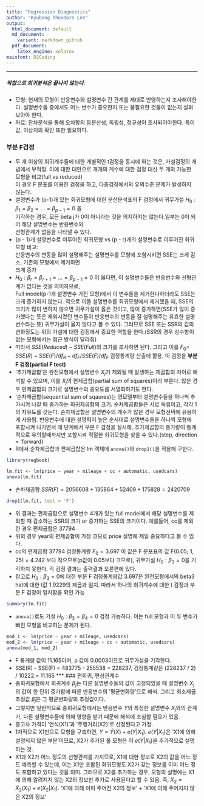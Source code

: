 ```yaml
---
title: "Regression Diagnostics"
author: "Kyubong Theodore Lee"
output:
  html_document: default
  md_document:
    variant: markdown_github
  pdf_document:
    latex_engine: xelatex
mainfont: D2Coding
---
```

***
##### 적합으로 회귀분석은 끝나지 않는다.
- 모형: 현재의 모형이 반응변수와 설명변수 간 관계를 제대로 반영하는지 조사해야한다. 설명변수들 중에서도 어느 변수가 중요한지 또는 불필요한 것들이 없는지 살펴보아야 한다.
- 자료: 잔차분석을 통해 오차항의 등분산성, 독립성, 정규성이 조사되어야한다. 특이값, 이상치의 확인 또한 필요하다.

### 부분 F검정
- 두 개 이상의 회귀계수들에 대한 개별적인 t검정을 동시에 하는 것은, 가설검정의 개념에서 부적절. 이에 대한 대안으로 개개의 계수에 대한 검정 대신 두 개의 가능한 모형을 비교(full vs reduced)<br/>
이 경우 F 분포를 이용한 검정을 하고, 다중검정에서의 유의수준 문제가 발생하지 않는다.
- 설명변수가 (p-1)개 있는 회귀모형에 대한 분산분석표의 F 검정에서 귀무가설 $H_{0}: β_{1} = β_{2} = ... = β_{p-1} = 0$ 을  
기각하는 경우, 모든 beta j가 0이 아니라는 것을 의지하지는 않는다.일부는 0이 되어 해당 설명변수는 반응변수와  
선형관계가 없음을 나타낼 수 있다. 
- (p - 1)개 설명변수로 이루어진 회귀모형 vs (p - r)개의 설명변수로 이루어진 회귀모형 비교:<br/>반응변수의 변동을 많이 설명해주는 설명변수를 모형에 포함시키면 SSE는 크게 감소, 기존의 모형에서 제거하면<br/> 크게 증가
- $H_{0}: β_{r} = β_{r+1} = ... = β_{p-1} = 0$ 이 옳다면, 이 설명변수들은 반응변수와 선형관계가 없다는 것을 의미하므로,<br/> Full model(p-1개 설명변수 가진 모형)에서 이 변수들을 제거한다하더라도 SSE는 크게 증가하지 않는다. 역으로 이들 설명변수를 회귀모형에서 제거했을 때, SSE의 크기가 많이 변하지 않으면 귀무가설이 옳은 것이고, 많이 증가하면(SSE가 많이 증가했다는 뜻은 제외시켰던 변수들이 반응변수의 변동을 잘 설명해주는 유효한 설명변수라는 뜻) 귀무가설이 옳지 않다고 볼 수 있다. 그러므로 SSE 또는 SSR의 값의 변화정도는 위의 가설에 대한 검정에서 중요한 역할을 한다.(SSR의 경우 상수항이 없는 모형에서는 접근 방식이 달라짐)
- 따라서 $SSE(Reduced) - SSE(Full)$의 크기를 조사하면 된다. 그리고 이를 $F_{0} =$ ${SSE(R) - SSE(F) / df_{R}-df_{F}} / {SSE(F)/df_{F}}$ 검정통계량 산출에 활용. 이 검정을 **부분 F 검정(partial F test)**
- '추가제곱합'은 완전모형에서 설명변수 $X_{j}$가 제외될 때 발생하는 제곱합의 차이로 해석할 수 있으며, 이를 $X_{j}$의 편제곱합(partial sum of squares)이라 부른다. 많은 경우 편제곱합의 크기로 설명변수의 중요도를 서열화하기도 한다.
- '순차제곱합(sequential sum of sqaures)는 영모델부터 설명변수들을 하나씩 추가시켜 나갈 때 증가하는 회귀제곱합의 크기. 순차제곱합들은 서로 독립이고, 각각 1의 자유도를 갖는다. 순차제곱합은 설명변수의 개수가 많은 경우 모형선택에 유용하게 사용됨. 반응변수에 대한 설명력이 높은 순서대로 설명변수들을 하나씩 모형에 포함시켜 나가면서 매 단계에서 부분 F 검정을 실시해, 추가제곱합의 증가량이 통계적으로 유의할때까지만 포함시켜 적절한 회귀모형을 찾을 수 있다.(step, direction = 'forward)
- R에서 순차제곱합과 편제곱합은 lm 객체에 `anova()`와 `drop1()`을 적용해 구한다.

```r
library(regbook)
```

```r
lm.fit <- lm(price ~ year + mileage + cc + automatic, usedcars)
anova(lm.fit)
```
- 순차제곱합 $SSR(F) = 2056608 + 135864 + 52409 + 175828 = 2420709$
```r
drop1(lm.fit, test = 'F')
```
- 위 결과는 편제곱합으로 설명변수 4개가 있는 full model에서 해당 설명변수를 제외할 때 감소하는 SSR의 크기 or 증가하는 SSE의 크기이다. 예를들어, cc를 제외한 경우 편제곱합은 37794
- 위의 경우 year의 편제곱합이 가장 크므로 price 설명에 제일 중요하다고 볼 수 있다.
- cc의 편제곱합 37794 검정통계량 $F_{0} = 3.697$ 이 값은 F 분포표의 값 F(0.05; 1, 25) = 4.242 보다 작으므로(p값이 0.05보다 크므로), 귀무가설 $H_{0}: β_{3} = 0$을 기각하지 못한다. 각 검정 결과는 출력결과 오른편에 있다.
- 참고로 $H_{0}: β_{3} = 0$에 대한 부분 F 검정통계량값 3.697은 완전모형에서의 beta3 hat에 대한 t값 1.9229의 제곱과 일치. 따라서 하나의 회귀계수에 대한 t 검정과 부분 F 검정이 일치함을 확인 가능
```r
summary(lm.fit)
```
- `anova()`로도 가설 $H_{0}: β_{3} = β_{4} = 0$ 검정 가능하다. 이는 full 모형과 이 두 변수가 빠진 모형을 비교하는 문제가 된다.
```r
mod_1 <- lm(price ~ year + mileage, usedcars)
mod_2 <- lm(price ~ year + mileage + cc + automatic, usedcars)
anova(mod_1, mod_2)
```
- F 통계량 값이 11.165이며, p 값이 0.0003이므로 귀무가설을 기각한다.
- SSE(R) - SSE(F) = 483775 - 255538 = 228237, 검정통계량은 (228237 / 2) / 10222 = 11.165
***
### 편회귀, 편상관계수
- 중회귀모형에서 회귀계수 $β_{j}$는 다른 설명변수들의 값이 고정되었을 때 설명변수 $X_{j}$의 값이 한 단위 증가함에 따른 반응변수의 '평균변화량'으로 해석. 그리고 최소제곱추정값 $\hat{β}_{j}$은 그 평균변화량의 추정값이다. 
- 그렇지만 일반적으로 중회귀모형에서는 반응변수 $Y$와 특정한 설명변수 $X_{j}$와의 관계가, 다른 설명변수들에 의해 영향을 받기 때문에 해석에 조심할 필요가 있음.
- 중고차 가격이 '연식(X1)'과 '주행거리(X2)'로 산정된다고 가정.
- 1차적으로 X1만으로 모형을 구축하면, $Y = \hat{Y}(X) + e(Y|X_{1})$. $e(Y|X_{1})$은 'X1에 의해 설명되지 않은 부분'이므로, X2가 추가된 풀 모형은 이 $e(Y|X_{1})$을 추가적으로 설명하는 것.
- X1과 X2가 어느 정도의 선형관계를 가지므로, X1에 대한 정보로 X2의 값을 어느 정도 예측할 수 있는데, 이는 X1만 포함된 회귀모형도 X2가 갖는 정보를 이미 어느 정도 포함하고 있다는 것을 의미. 그러므로 X2를 추가하는 경우, 모형의 설명에는 X1에 의해 알려지지 않는 X2의 정보만 추가로 사용된다고 할 수 있음. 즉, $X_{2} = \hat{X}_{2}(X_{1}) + e(X_{2}|X_{1})$. 'X1에 의해 이미 주어진 X2의 정보' + 'X1에 의해 주어지지 않은 X2의 정보'